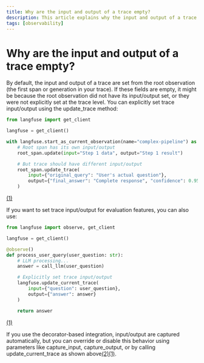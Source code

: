 ```yaml
---
title: Why are the input and output of a trace empty?
description: This article explains why the input and output of a trace might be empty and how to fix it.
tags: [observability]
---
```


# Why are the input and output of a trace empty?

By default, the input and output of a trace are set from the root observation (the first span or generation in your trace). If these fields are empty, it might be because the root observation did not have its input/output set, or they were not explicitly set at the trace level. You can explicitly set trace input/output using the update_trace method:

```python
from langfuse import get_client

langfuse = get_client()

with langfuse.start_as_current_observation(name="complex-pipeline") as root_span:
    # Root span has its own input/output
    root_span.update(input="Step 1 data", output="Step 1 result")

    # But trace should have different input/output
    root_span.update_trace(
        input={"original_query": "User's actual question"},
        output={"final_answer": "Complete response", "confidence": 0.95}
    )
```
[(1)](https://langfuse.com/docs/observability/sdk/python/sdk-v3)

If you want to set trace input/output for evaluation features, you can also use:

```python
from langfuse import observe, get_client

langfuse = get_client()

@observe()
def process_user_query(user_question: str):
    # LLM processing...
    answer = call_llm(user_question)

    # Explicitly set trace input/output
    langfuse.update_current_trace(
        input={"question": user_question},
        output={"answer": answer}
    )

    return answer
```
[(1)](https://langfuse.com/docs/observability/sdk/python/sdk-v3)

If you use the decorator-based integration, input/output are captured automatically, but you can override or disable this behavior using parameters like capture_input, capture_output, or by calling update_current_trace as shown above[(2)](/docs/observability/sdk/python/instrumentation#trace-inputoutput-behavior)[(1)](https://langfuse.com/docs/observability/sdk/python/sdk-v3).